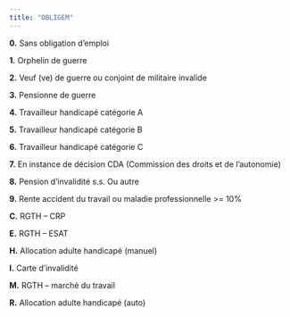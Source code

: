 ```yaml
---
title: "OBLIGEM"
---
```


**0.** Sans obligation d'emploi

**1.** Orphelin de guerre

**2.** Veuf (ve) de guerre ou conjoint de militaire invalide

**3.** Pensionne de guerre

**4.** Travailleur handicapé catégorie A

**5.** Travailleur handicapé catégorie B

**6.** Travailleur handicapé catégorie C

**7.** En instance de décision CDA (Commission des droits et de l'autonomie)

**8.** Pension d'invalidité s.s. Ou autre

**9.** Rente accident du travail ou maladie professionnelle \>= 10%

**C.** RGTH -- CRP

**E.** RGTH -- ESAT

**H.** Allocation adulte handicapé (manuel)

**I.** Carte d'invalidité

**M.** RGTH -- marché du travail

**R.** Allocation adulte handicapé (auto)
